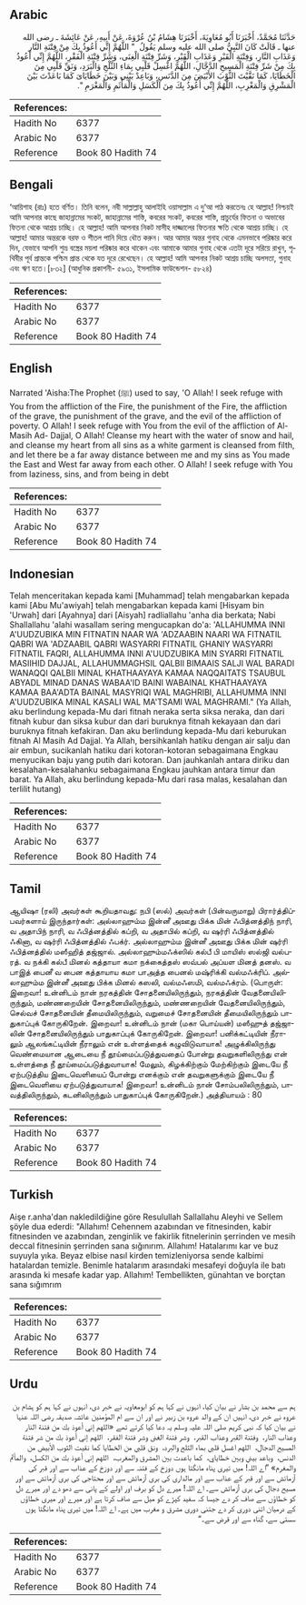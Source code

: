 ## Arabic


<div dir="rtl" lang="ar" style={{fontSize:'larger',backgroundColor:'#f8f9fa',padding:20}}>
حَدَّثَنَا مُحَمَّدٌ، أَخْبَرَنَا أَبُو مُعَاوِيَةَ، أَخْبَرَنَا هِشَامُ بْنُ عُرْوَةَ، عَنْ أَبِيهِ، عَنْ عَائِشَةَ ـ رضى الله عنها ـ قَالَتْ كَانَ النَّبِيُّ صلى الله عليه وسلم يَقُولُ ‏ "‏ اللَّهُمَّ إِنِّي أَعُوذُ بِكَ مِنْ فِتْنَةِ النَّارِ وَعَذَابِ النَّارِ، وَفِتْنَةِ الْقَبْرِ وَعَذَابِ الْقَبْرِ، وَشَرِّ فِتْنَةِ الْغِنَى، وَشَرِّ فِتْنَةِ الْفَقْرِ، اللَّهُمَّ إِنِّي أَعُوذُ بِكَ مِنْ شَرِّ فِتْنَةِ الْمَسِيحِ الدَّجَّالِ، اللَّهُمَّ اغْسِلْ قَلْبِي بِمَاءِ الثَّلْجِ وَالْبَرَدِ، وَنَقِّ قَلْبِي مِنَ الْخَطَايَا، كَمَا نَقَّيْتَ الثَّوْبَ الأَبْيَضَ مِنَ الدَّنَسِ، وَبَاعِدْ بَيْنِي وَبَيْنَ خَطَايَاىَ كَمَا بَاعَدْتَ بَيْنَ الْمَشْرِقِ وَالْمَغْرِبِ، اللَّهُمَّ إِنِّي أَعُوذُ بِكَ مِنَ الْكَسَلِ وَالْمَأْثَمِ وَالْمَغْرَمِ ‏"‏‏.‏
</div>
<div style={{backgroundColor:'#f8f9fa',padding:20, marginBottom: 10}}><table> <thead> <tr> <th>References:</th> <th></th> </tr> </thead> <tbody><tr><td>Hadith No</td><td>6377</td></tr><tr><td>Arabic No</td><td>6377</td></tr><tr><td>Reference</td><td>Book 80 Hadith 74</td></tr></tbody></table></div>

## Bengali


<div dir="ltr" lang="bn" style={{fontSize:'larger',backgroundColor:'#f8f9fa',padding:20}}>
‘আয়িশাহ (রাঃ) হতে বর্ণিত। তিনি বলেন, নবী সাল্লাল্লাহু আলাইহি ওয়াসাল্লাম এ দু‘আ পাঠ করতেনঃ হে আল্লাহ! নিশ্চয়ই আমি আপনার কাছে জাহান্নামের সংকট, জাহান্নামের শাস্তি, কবরের সংকট, কবরের শাস্তি, প্রাচুর্যের ফিতনা ও অভাবের ফিতনা থেকে আশ্রয় চাচ্ছি। হে আল্লাহ! আমি আপনার নিকট মাসীহ দাজ্জালের ফিতনার ক্ষতি থেকে আশ্রয় চাচ্ছি। হে আল্লাহ! আমার অন্তরকে বরফ ও শীতল পানি দিয়ে ধৌত করুন। আর আমার অন্তর গুনাহ থেকে এমনভাবে পরিষ্কার করে দিন, যেভাবে আপনি শুভ্র বস্ত্রের ময়লা পরিষ্কার করে থাকেন এবং আমাকে আমার গুনাহ থেকে এতটা দূরে সরিয়ে রাখুন, পৃথিবীর পূর্ব প্রান্তকে পশ্চিম প্রান্ত থেকে যত দূরে রেখেছেন। হে আল্লাহ! আমি আপনার নিকট আশ্রয় চাচ্ছি অলসতা, গুনাহ এবং ঋণ হতে।[৮৩২] (আধুনিক প্রকাশনী- ৫৯৩১, ইসলামিক ফাউন্ডেশন- ৫৮২৪)
</div>
<div style={{backgroundColor:'#f8f9fa',padding:20, marginBottom: 10}}><table> <thead> <tr> <th>References:</th> <th></th> </tr> </thead> <tbody><tr><td>Hadith No</td><td>6377</td></tr><tr><td>Arabic No</td><td>6377</td></tr><tr><td>Reference</td><td>Book 80 Hadith 74</td></tr></tbody></table></div>

## English


<div dir="ltr" lang="en" style={{fontSize:'larger',backgroundColor:'#f8f9fa',padding:20}}>
Narrated 'Aisha:The Prophet (ﷺ) used to say, 'O Allah! I seek refuge with You from the affliction of the Fire, the punishment of the Fire, the affliction of the grave, the punishment of the grave, and the evil of the affliction of poverty. O Allah! I seek refuge with You from the evil of the affliction of Al-Masih Ad- Dajjal, O Allah! Cleanse my heart with the water of snow and hail, and cleanse my heart from all sins as a white garment is cleansed from filth, and let there be a far away distance between me and my sins as You made the East and West far away from each other. O Allah! I seek refuge with You from laziness, sins, and from being in debt
</div>
<div style={{backgroundColor:'#f8f9fa',padding:20, marginBottom: 10}}><table> <thead> <tr> <th>References:</th> <th></th> </tr> </thead> <tbody><tr><td>Hadith No</td><td>6377</td></tr><tr><td>Arabic No</td><td>6377</td></tr><tr><td>Reference</td><td>Book 80 Hadith 74</td></tr></tbody></table></div>

## Indonesian


<div dir="ltr" lang="id" style={{fontSize:'larger',backgroundColor:'#f8f9fa',padding:20}}>
Telah menceritakan kepada kami [Muhammad] telah mengabarkan kepada kami [Abu Mu'awiyah] telah mengabarkan kepada kami [Hisyam bin 'Urwah] dari [Ayahnya] dari [Aisyah] radliallahu 'anha dia berkata; Nabi Shallallahu 'alahi wasallam sering mengucapkan do'a: 'ALLAHUMMA INNI A'UUDZUBIKA MIN FITNATIN NAAR WA 'ADZAABIN NAARI WA FITNATIL QABRI WA 'ADZAABIL QABRI WASYARRI FITNATIL GHANIY WASYARRI FITNATIL FAQRI, ALLAHUMMA INNI A'UUDZUBIKA MIN SYARRI FITNATIL MASIIHID DAJJAL, ALLAHUMMAGHSIL QALBII BIMAAIS SALJI WAL BARADI WANAQQI QALBII MINAL KHATHAAYAYA KAMAA NAQQAITATS TSAUBUL ABYADL MINAD DANAS WABAA'ID BAINI WABAINAL KHATHAAYAYA KAMAA BAA'ADTA BAINAL MASYRIQI WAL MAGHRIBI, ALLAHUMMA INNI A'UUDZUBIKA MINAL KASALI WAL MA'TSAMI WAL MAGHRAMI." (Ya Allah, aku berlindung kepada-Mu dari fitnah neraka serta siksa neraka, dan dari fitnah kubur dan siksa kubur dan dari buruknya fitnah kekayaan dan dari buruknya fitnah kefakiran. Dan aku berlindung kepada-Mu dari keburukan fitnah Al Masih Ad Dajjal. Ya Allah, bersihkanlah hatiku dengan air salju dan air embun, sucikanlah hatiku dari kotoran-kotoran sebagaimana Engkau menyucikan baju yang putih dari kotoran. Dan jauhkanlah antara diriku dan kesalahan-kesalahanku sebagaimana Engkau jauhkan antara timur dan barat. Ya Allah, aku berlindung kepada-Mu dari rasa malas, kesalahan dan terlilit hutang)
</div>
<div style={{backgroundColor:'#f8f9fa',padding:20, marginBottom: 10}}><table> <thead> <tr> <th>References:</th> <th></th> </tr> </thead> <tbody><tr><td>Hadith No</td><td>6377</td></tr><tr><td>Arabic No</td><td>6377</td></tr><tr><td>Reference</td><td>Book 80 Hadith 74</td></tr></tbody></table></div>

## Tamil


<div dir="ltr" lang="ta" style={{fontSize:'larger',backgroundColor:'#f8f9fa',padding:20}}>
ஆயிஷா (ரலி) அவர்கள் கூறியதாவது: நபி (ஸல்) அவர்கள் (பின்வருமாறு) பிரார்த்திப்பவர்களாய் இருந்தார்கள்: அல்லாஹும்ம இன்னீ அஊது பிக்க மின் ஃபித்னத்திந் நாரி, வ அதாபிந் நாரி, வ ஃபித்னத்தில் கப்றி, வ அதாபில் கப்றி, வ ஷர்ரி ஃபித்னத்தில் ஃகினா, வ ஷர்ரி ஃபித்னத்தில் ஃபக்ர். அல்லாஹும்ம இன்னீ அஊது பிக்க மின் ஷர்ரி ஃபித்னத்தில் மஸீஹித் தஜ்ஜால். அல்லாஹும்மஃக்ஸில் கல்பீ பி மாயிஸ் ஸல்ஜி வல்பரத். வ நக்கி கல்பீ மினல் கத்தாயா கமா நக்கைத்தஸ் ஸவ்பல் அப்யள மினத் தனஸ். வ பாஇத் பைனீ வ பைன கத்தாயாய கமா பாஅத்த பைனல் மஷ்ரிக்கி வல்மஃக்ரிப். அல்லாஹும்ம இன்னீ அஊது பிக்க மினல் கஸலி, வல்மஃஸமி, வல்மஃக்ரம். (பொருள்: இறைவா! உன்னிடம் நான் நரகத்தின் சோதனையிலிருந்தும், நரகத்தின் வேதனையிலிருந்தும், மண்ணறையின் சோதனையிலிருந்தும், மண்ணறையின் வேதனையிலிருந்தும், செல்வச் சோதனையின் தீமையிலிருந்தும், வறுமைச் சோதனையின் தீமையிலிருந்தும் பாதுகாப்புக் கோருகிறேன். இறைவா! உன்னிடம் நான் (மகா பொய்யன்) மஸீஹுத் தஜ்ஜாலின் சோதனையிலிருந்தும் பாதுகாப்புக் கோருகிறேன். இறைவா! பனிக்கட்டியின் நீராலும் ஆலங்கட்டியின் நீராலும் என் உள்ளத்தைக் கழுவிடுவாயாக! அழுக்கிலிருந்து வெண்மையான ஆடையை நீ தூய்மைப்படுத்துவதைப் போன்று தவறுகளிலிருந்து என் உள்ளத்தை நீ தூய்மைப்படுத்துவாயாக! மேலும், கிழக்கிற்கும் மேற்கிற்கும் இடையே நீ ஏற்படுத்திய இடைவெளியைப் போன்று எனக்கும் என் தவறுகளுக்கும் இடையே நீ இடைவெளியை ஏற்படுத்துவாயாக! இறைவா! உன்னிடம் நான் சோம்பலிலிருந்தும், பாவத்திலிருந்தும், கடனிலிருந்தும் பாதுகாப்புக் கோருகிறேன்.) அத்தியாயம் : 80
</div>
<div style={{backgroundColor:'#f8f9fa',padding:20, marginBottom: 10}}><table> <thead> <tr> <th>References:</th> <th></th> </tr> </thead> <tbody><tr><td>Hadith No</td><td>6377</td></tr><tr><td>Arabic No</td><td>6377</td></tr><tr><td>Reference</td><td>Book 80 Hadith 74</td></tr></tbody></table></div>

## Turkish


<div dir="ltr" lang="tr" style={{fontSize:'larger',backgroundColor:'#f8f9fa',padding:20}}>
Aişe r.anha'dan nakledildiğine göre Resulullah Sallallahu Aleyhi ve Sellem şöyle dua ederdi: "Allahım! Cehennem azabından ve fitnesinden, kabir fitnesinden ve azabından, zenginlik ve fakirlik fitnelerinin şerrinden ve mesih deccal fitnesinin şerrinden sana sığınırım. Allahım! Hatalarımı kar ve buz suyuyla yıka. Beyaz elbise nasıl kirden temizleniyorsa sende kalbimi hatalardan temizle. Benimle hatalarım arasındaki mesafeyi doğuyla ile batı arasında ki mesafe kadar yap. Allahım! Tembellikten, günahtan ve borçtan sana sığımrım
</div>
<div style={{backgroundColor:'#f8f9fa',padding:20, marginBottom: 10}}><table> <thead> <tr> <th>References:</th> <th></th> </tr> </thead> <tbody><tr><td>Hadith No</td><td>6377</td></tr><tr><td>Arabic No</td><td>6377</td></tr><tr><td>Reference</td><td>Book 80 Hadith 74</td></tr></tbody></table></div>

## Urdu


<div dir="rtl" lang="ur" style={{fontSize:'larger',backgroundColor:'#f8f9fa',padding:20}}>
ہم سے محمد بن بشار نے بیان کیا، انہوں نے کہا ہم کو ابومعاویہ نے خبر دی، انہوں نے کہا ہم کو ہشام بن عروہ نے خبر دی، انہیں ان کے والد عروہ بن زبیر نے اور ان سے ام المؤمنین عائشہ صدیقہ رضی اللہ عنہا نے بیان کیا کہ نبی کریم صلی اللہ علیہ وسلم یہ دعا کیا کرتے تھے «اللهم إني أعوذ بك من فتنة النار وعذاب النار،‏‏‏‏ ‏‏‏‏ وفتنة القبر وعذاب القبر،‏‏‏‏ ‏‏‏‏ وشر فتنة الغنى وشر فتنة الفقر،‏‏‏‏ ‏‏‏‏ اللهم إني أعوذ بك من شر فتنة المسيح الدجال،‏‏‏‏ ‏‏‏‏ اللهم اغسل قلبي بماء الثلج والبرد،‏‏‏‏ ‏‏‏‏ ونق قلبي من الخطايا كما نقيت الثوب الأبيض من الدنس،‏‏‏‏ ‏‏‏‏ وباعد بيني وبين خطاياي،‏‏‏‏ ‏‏‏‏ كما باعدت بين المشرق والمغرب،‏‏‏‏ ‏‏‏‏ اللهم إني أعوذ بك من الكسل،‏‏‏‏ ‏‏‏‏ والمأثم والمغرم» ”اے اللہ! میں تیری پناہ مانگتا ہوں دوزخ کے فتنہ سے اور دوزخ کے عذاب سے اور قبر کی آزمائش سے اور قبر کے عذاب سے اور مالداری کی بری آزمائش سے اور محتاجی کی بری آزمائش سے اور مسیح دجال کی بری آزمائش سے۔ اے اللہ! میرے دل کو برف اور اولے کے پانی سے دھو دے اور میرے دل کو خطاؤں سے صاف کر دے جیسا کہ سفید کپڑے کو میل سے صاف کرتا ہے اور میرے اور میری خطاؤں کے درمیان اتنی دوری کر دے جتنی دوری مشرق و مغرب میں ہے۔ اے اللہ! میں تیری پناہ مانگتا ہوں سستی سے، گناہ سے اور قرض سے۔“
</div>
<div style={{backgroundColor:'#f8f9fa',padding:20, marginBottom: 10}}><table> <thead> <tr> <th>References:</th> <th></th> </tr> </thead> <tbody><tr><td>Hadith No</td><td>6377</td></tr><tr><td>Arabic No</td><td>6377</td></tr><tr><td>Reference</td><td>Book 80 Hadith 74</td></tr></tbody></table></div>